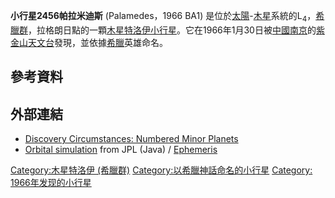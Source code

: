 {{Infobox planet | minorplanet = yes | width = 25em | bgcolour = #FFFFC0 |
 name=2456 帕拉米迪斯 (Palamedes)
 | discovery=yes
 | discovery_ref=[http://cfa-www.harvard.edu/iau/lists/NumberedMPs.html]
 | discoverer=[[紫金山天文台|紫金山天文台]]
 | discovered= 1966年1月30日
 | designations = yes
 | alt_names=1966 BA1 
 | mp_category=[[特洛伊小行星|木星特洛伊]]
 | orbit_ref=[ftp://ftp.lowell.edu/pub/elgb/astorb.html]
 | epoch= 2008年2月4日 ([[儒略日|JD]] 2454500.5)
 | semimajor=768.221 [[Giga|G]]m (5.135 [[天文單位|AU]])
 | perihelion=710.392 Gm (4.749 AU)
 | aphelion=826.050 Gm (5.522 AU)
 | eccentricity=0.075
 | period=4250.496 [[日|d]] (11.64 [[儒略年|a]])
 | inclination=13.907[[度|°]]
 | asc_node=327.408°
 | arg_perihelion=93.744°
 | mean_anomaly=272.936°
 | avg_speed=13.12 km/s
 | physical_characteristics=yes
 | dimensions=91.7 km
 | mass=8.1{{e|17}} kg
 | density=2.0 g/cm³
 | surface_grav=0.0256 m/s²
 | escape_velocity=0.0485 km/s
 | sidereal_day=? d
 | axial_tilt=?° | pole_ecliptic_lat=? | pole_ecliptic_lon=?
 | spectral_type=?
 | abs_magnitude=9.6
 | albedo=0.10
 | single_temperature=~123 [[熱力學溫標|K]]}}
'''小行星2456帕拉米迪斯''' (Palamedes，1966 BA1) 是位於[[太陽|太陽]]-[[木星|木星]]系統的L<sub>4</sub>，[[木星特洛伊列表_(希臘群)|希臘群]]，拉格朗日點的一顆[[特洛伊小行星|木星特洛伊]][[小行星|小行星]]。它在1966年1月30日被[[中國|中國]][[南京|南京]]的[[紫金山天文台|紫金山天文台]]發現，並依據[[古希臘|希臘]]英雄{{link-en|帕拉米迪斯|Palamedes (Greek mythology)}}命名。

==參考資料==
<references/>

==外部連結==
* [http://cfa-www.harvard.edu/iau/lists/NumberedMPs.txt Discovery Circumstances: Numbered Minor Planets] {{Wayback|url=http://cfa-www.harvard.edu/iau/lists/NumberedMPs.txt |date=20080517010638 }}
* [http://ssd.jpl.nasa.gov/sbdb.cgi?sstr=2456;orb=1 Orbital simulation] {{Wayback|url=http://ssd.jpl.nasa.gov/sbdb.cgi?sstr=2456;orb=1 |date=20140901221555 }} from JPL (Java) / [http://ssd.jpl.nasa.gov/horizons.cgi?find_body=1&body_group=sb&sstr=2456 Ephemeris] {{Wayback|url=http://ssd.jpl.nasa.gov/horizons.cgi?find_body=1&body_group=sb&sstr=2456 |date=20120305093444 }}

{{Minor planets navigator|2455 Somville|2457 Rublyov}}
{{小天體}}

{{DEFAULTSORT:Palamedes}}
[[Category:木星特洛伊_(希臘群)|Category:木星特洛伊 (希臘群)]]
[[Category:以希臘神話命名的小行星|Category:以希臘神話命名的小行星]]
[[Category:_1966年发现的小行星|Category: 1966年发现的小行星]]